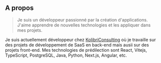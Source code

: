 ## A propos

> Je suis un développeur passionné par la création d'applications. J'aime apprendre de nouvelles technologies et les appliquer dans mes projets.

Je suis actuellement développeur chez [KolibriConsulting](https:/juleslesmart.com) où je travaille sur des projets de développement de SaaS en back-end mais ausii sur des projets front-end.
Mes technologies de prédilection sont React, Vitejs, TypeScript, PostgreSQL, Java, Python, Next.js, Angular, etc.